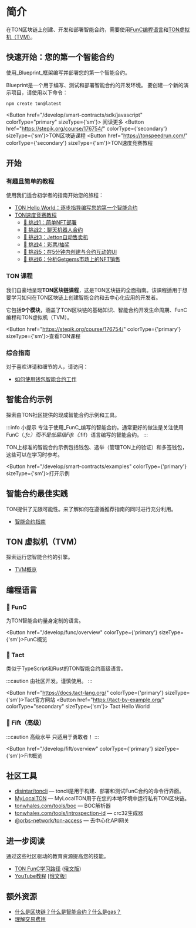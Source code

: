 
# 简介

在TON区块链上创建、开发和部署智能合约，需要使用[FunC编程语言](/develop/smart-contracts/#func-language)和[TON虚拟机（TVM）](/develop/smart-contracts/#ton-virtual-machine)。

## 快速开始：您的第一个智能合约

使用_Blueprint_框架编写并部署您的第一个智能合约。

Blueprint是一个用于编写、测试和部署智能合约的开发环境。
要创建一个新的演示项目，请使用以下命令：

```bash
npm create ton@latest
```

<Button href="/develop/smart-contracts/sdk/javascript" colorType="primary" sizeType={'sm'}>
  阅读更多
</Button>
<Button href="https://stepik.org/course/176754/" colorType={'secondary'} sizeType={'sm'}>TON区块链课程</Button>
<Button href="https://tonspeedrun.com/" colorType={'secondary'} sizeType={'sm'}>TON速度竞赛教程</Button>

## 开始

### 有趣且简单的教程

使用我们适合初学者的指南开始您的旅程：

- [TON Hello World：逐步指导编写您的第一个智能合约](https://ton-community.github.io/tutorials/02-contract/)
- [TON速度竞赛教程](https://tonspeedrun.com/)
  - [🚩 挑战1：简单NFT部署](https://github.com/romanovichim/TONQuest1)
  - [🚩 挑战2：聊天机器人合约](https://github.com/romanovichim/TONQuest2)
  - [🚩 挑战3：Jetton自动售卖机](https://github.com/romanovichim/TONQuest3)
  - [🚩 挑战4：彩票/抽奖](https://github.com/romanovichim/TONQuest4)
  - [🚩 挑战5：在5分钟内创建与合约互动的UI](https://github.com/romanovichim/TONQuest5)
  - [🚩 挑战6：分析Getgems市场上的NFT销售](https://github.com/romanovichim/TONQuest6)

### TON 课程

我们自豪地呈现**TON区块链课程**，这是TON区块链的全面指南。该课程适用于想要学习如何在TON区块链上创建智能合约和去中心化应用的开发者。

它包括**9个模块**，涵盖了TON区块链的基础知识、智能合约开发生命周期、FunC编程和TON虚拟机（TVM）。

<Button href="https://stepik.org/course/176754/" colorType={'primary'} sizeType={'sm'}>查看TON课程</Button>

### 综合指南

对于喜欢详请和细节的人，请访问：

- [如何使用钱包智能合约工作](/develop/smart-contracts/tutorials/wallet)

## 智能合约示例

探索由TON社区提供的现成智能合约示例和工具。

:::info 小提示
专注于使用_FunC_编写的智能合约。通常更好的做法是关注使用FunC（_.fc）而不是低层级Fift（_.fif）语言编写的智能合约。
:::

TON上标准的智能合约示例包括钱包、选举（管理TON上的验证）和多签钱包，这些可以在学习时参考。

<Button href="/develop/smart-contracts/examples" colorType={'primary'} sizeType={'sm'}>打开示例</Button>

## 智能合约最佳实践

TON提供了无限可能性。来了解如何在遵循推荐指南的同时进行充分利用。

- [智能合约指南](/develop/smart-contracts/guidelines)

## TON 虚拟机（TVM）

探索运行您智能合约的引擎。

- [TVM概览](/learn/tvm-instructions/tvm-overview)

## 编程语言

### 📘 FunC

为TON智能合约量身定制的语言。

<Button href="/develop/func/overview" colorType={'primary'} sizeType={'sm'}>FunC概览</Button>

### 📒 Tact

类似于TypeScript和Rust的TON智能合约高级语言。

:::caution
由社区开发。谨慎使用。
:::

<Button href="https://docs.tact-lang.org/" colorType={'primary'} sizeType={'sm'}>Tact官方网站</Button>
<Button href="https://tact-by-example.org/"
        colorType="secondary" sizeType={'sm'}>
  Tact Hello World
</Button>

### 📕 Fift（高级）

:::caution 高级水平
只适用于勇敢者！
:::

<Button href="/develop/fift/overview" colorType={'primary'} sizeType={'sm'}>Fift概览</Button>

## 社区工具

- [disintar/toncli](/develop/smart-contracts/sdk/toncli) — toncli是用于构建、部署和测试FunC合约的命令行界面。
- [MyLocalTON](/participate/run-nodes/local-ton) — MyLocalTON用于在您的本地环境中运行私有TON区块链。
- [tonwhales.com/tools/boc](https://tonwhales.com/tools/boc) — BOC解析器
- [tonwhales.com/tools/introspection-id](https://tonwhales.com/tools/introspection-id) — crc32生成器
- [@orbs-network/ton-access](https://www.orbs.com/ton-access/) — 去中心化API网关

## 进一步阅读

通过这些社区驱动的教育资源提高您的技能。

- [TON FunC学习路径](https://blog.ton.org/func-journey) ([俄文版](https://github.com/romanovichim/TonFunClessons_ru))
- [YouTube教程](https://www.youtube.com/@TONDevStudy) [\[俄文版\]](https://www.youtube.com/@WikiMar)

## 额外资源

- [什么是区块链？什么是智能合约？什么是gas？](https://blog.ton.org/what-is-blockchain)
- [理解交易费用](/develop/smart-contracts/fees#how-to-calculate-fees)
